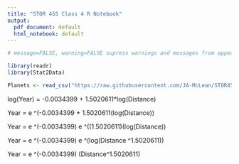 ```yaml
---
title: "STOR 455 Class 4 R Notebook"
output:
  pdf_document: default
  html_notebook: default
---
```


```r
# message=FALSE, warning=FALSE supress warnings and messages from appearing in knitted html

library(readr)
library(Stat2Data)

Planets <- read_csv("https://raw.githubusercontent.com/JA-McLean/STOR455/master/data//Planets.csv")
```



































log(Year) =  -0.0034399 + 1.5020611*log(Distance)

Year = e ^(-0.0034399 + 1.5020611(log(Distance))

Year = e ^(-0.0034399) e ^((1.5020611)(log(Distance))

Year = e ^(-0.0034399) e ^(log(Distance ^1.5020611))

Year = e ^(-0.0034399) (Distance^1.5020611)


